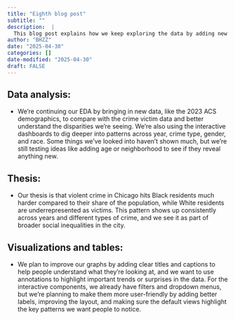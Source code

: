 ```yaml
---
title: "Eighth blog post"
subtitle: ""
description:  |
  This blog post explains how we keep exploring the data by adding new information and looking for patterns in race, crime, and gender. It also shares our plan to improve charts and make the interactive tools easier to use and understand. 
author: "BHZZ"
date: "2025-04-30"
categories: []
date-modified: "2025-04-30"
draft: FALSE
---
```


## **Data analysis:**

-   We’re continuing our EDA by bringing in new data, like the 2023 ACS demographics, to compare with the crime victim data and better understand the disparities we’re seeing. We’re also using the interactive dashboards to dig deeper into patterns across year, crime type, gender, and race. Some things we’ve looked into haven’t shown much, but we’re still testing ideas like adding age or neighborhood to see if they reveal anything new.

## **Thesis:**

-   Our thesis is that violent crime in Chicago hits Black residents much harder compared to their share of the population, while White residents are underrepresented as victims. This pattern shows up consistently across years and different types of crime, and we see it as part of broader social inequalities in the city.

## **Visualizations and tables:**

-   We plan to improve our graphs by adding clear titles and captions to help people understand what they’re looking at, and we want to use annotations to highlight important trends or surprises in the data. For the interactive components, we already have filters and dropdown menus, but we’re planning to make them more user-friendly by adding better labels, improving the layout, and making sure the default views highlight the key patterns we want people to notice.
